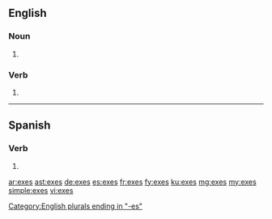==English==

===Noun===
{{head|en|noun plural form}}

# {{plural of|ex|lang=en}}

===Verb===
{{head|en|verb form}}

# {{en-third-person singular of|ex}}

[[Category:English plurals ending in "-es"]]

----

==Spanish==

===Verb===
{{es-verb-form}}

# {{es-verb form of|ending=ir|mood=indicative|tense=present|pers=2|formal=no|number=singular|exir}}

[[ar:exes]]
[[ast:exes]]
[[de:exes]]
[[es:exes]]
[[fr:exes]]
[[fy:exes]]
[[ku:exes]]
[[mg:exes]]
[[my:exes]]
[[simple:exes]]
[[vi:exes]]